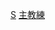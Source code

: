 {{Catnav|頁面分類|...|足球教练|依球會劃分的足球主教練|俄羅斯球會教練}}
{{Catnav|頁面分類|...|俄罗斯体育|俄罗斯足球|俄羅斯球會教練}}
{{Catnav|頁面分類|...|各國足球|俄羅斯足球|俄羅斯球會教練}}

[[Category:俄羅斯球會主教練|S]]
[[Category:圣彼得堡泽尼特足球俱乐部|主教練]]